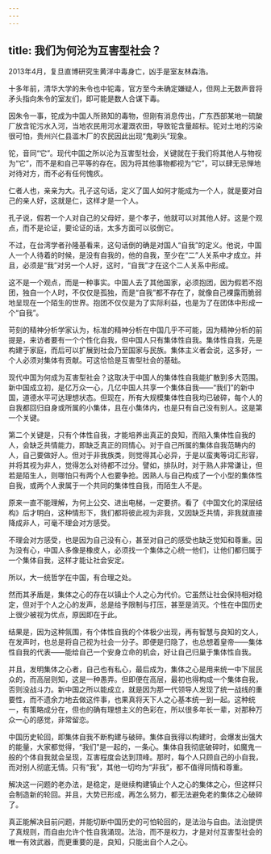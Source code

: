 ```yaml
---
---
---
```

title: 我们为何沦为互害型社会？
---



2013年4月，复旦直博研究生黄洋中毒身亡，凶手是室友林森浩。

十多年前，清华大学的朱令也中铊毒，官方至今未确定嫌疑人，但网上无数声音将矛头指向朱令的室友们，即可能是数人合谋下毒。

因朱令一事，铊成为中国人所熟知的毒物，但刚有消息传出，广东西部某地一硫酸厂放含铊污水入河，当地农民用河水灌溉农田，导致铊含量超标。铊对土地的污染很可怕，贵州兴仁县滥木厂的农民因此出现“鬼剃头”现象。

铊，音同“它”。现代中国之所以沦为互害型社会，关键就在于我们将其他人与物视为“它”，而不是和自己平等的存在。因为将其他事物都视为“它”，可以肆无忌惮地对待对方，而不必有任何愧疚。

仁者人也，亲亲为大。孔子这句话，定义了国人如何才能成为一个人，就是要对自己的亲人好，这就是仁，这样才是一个人。

孔子说，假若一个人对自己的父母好，是个孝子，他就可以对其他人好。这是个观点，而不是论证，要论证的话，太多方面可以驳倒它。

不过，在台湾学者孙隆基看来，这句话倒的确是对国人“自我”的定义。他说，中国人一个人待着的时候，是没有自我的，他的自我，至少在“二”人关系中才成立。并且，必须是“我”对另一个人好，这时，“自我”才在这个二人关系中形成。

这不是一个观点，而是一种事实。中国人去了其他国家，必须抱团，因为假若不抱团，独自一个人时，不仅仅是孤独，而是“自我”都不存在了，就像自己裸露而脆弱地呈现在一个陌生的世界。抱团不仅仅是为了实际利益，也是为了在团体中形成一个“自我”。

苛刻的精神分析学家认为，标准的精神分析在中国几乎不可能，因为精神分析的前提是，来访者要有一个个性化自我，但中国人只有集体性自我。集体性自我，先是构建于家庭，而后可以扩展到社会乃至国家与民族。集体主义者会说，这多好，一个人必须对集体有贡献。可这恰恰是互害型社会的基础。

现代中国为何成为互害型社会？这取决于中国人的集体性自我能扩散到多大范围。新中国成立初，是亿万众一心，几亿中国人共享一个集体自我——“我们”的新中国，道德水平可达理想状态。但现在，所有大规模集体性自我均已破碎，每个人的自我都回归自身或所属的小集体，且在小集体内，也是只有自己没有别人。这是第一个关键。

第二个关键是，只有个体性自我，才能培养出真正的良知，而陷入集体性自我的人，会缺乏共情能力，即缺乏真正的同情心。对于自己所属的集体自我范畴内的人，自己要做好人。但对于非我族类，则觉得其心必异，于是以蛮夷等词汇形容，并将其视为非人，觉得怎么对待都不过分。譬如，排队时，对于熟人非常谦让，但若是陌生人，则哪怕只有两个人也要争抢。因熟人与自己构成了一个小型的集体性自我，或两个人隶属于一个共同的集体性自我，而陌生人不是。

原来一直不能理解，为何上公交、进出电梯，一定要挤。看了《中国文化的深层结构》后才明白，这种情形下，我们都将彼此视为非我，又因缺乏共情，非我就直接降成非人，可毫不理会对方感受。

不理会对方感受，也是因为自己没有心，甚至对自己的感受也缺乏觉知和尊重。因为没有心，中国人多像是橡皮人，必须找一个集体之心统一他们，让他们都归属于一个集体自我，这样才能让社会安定。

所以，大一统哲学在中国，有合理之处。

然而其矛盾是，集体之心的存在以镇止个人之心为代价。它虽然让社会保持相对稳定，但对于个人之心的发声，总是给予限制与打压，甚至是消灭。个性在中国历史上很少被视为优点，原因即在于此。

结果是，因为这种氛围，有个体性自我的个体极少出现，再有智慧与良知的文人，在发声时，也总是将自己视为社会一分子。即便是归隐了，也总想着皇帝——集体性自我的代表——能给自己一个安身立命的机会，好让自己归巢于集体性自我。

并且，发明集体之心者，自己也有私心，最后成为，集体之心是用来统一中下层民众的，而高层则知，这是一种愚弄。但即便在高层，最初也得构成一个集体自我，否则没战斗力。新中国之所以能成立，就是因为那一代领导人发现了统一战线的重要性，而不遗余力地去做这件事，也果真将天下人之心基本统一到一起。这种统一，有策略成分在，但也的确有理想主义的色彩在，所以很多年长一辈，对那种万众一心的感觉，非常留恋。

中国历史轮回，即集体自我不断构建与破碎。集体自我得以构建时，会爆发出强大的能量，大家都觉得，“我们”是一起的，一条心。集体自我彻底破碎时，如魔鬼一般的个体自我就会呈现，互害程度会达到顶峰。那时，每个人只顾自己的小自我，而对别人彻底无情。只有“我”，其他一切均为“非我”，都不值得同情和尊重。

解决这一问题的老办法，是稳定，是继续构建镇止个人之心的集体之心，但这样只会制造新的轮回。并且，大势已形成，再怎么努力，都无法避免老的集体之心破碎了。

真正能解决目前问题，并能切断中国历史的可怕轮回的，是法治与自由。法治提供了真规则，而自由允许个性自我涌现。法治，而不是权力，才是对付互害型社会的唯一有效武器，而更重要的是，良知，只能出自个人之心。